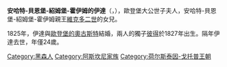 {{Multiple issues|
{{Expand language|1=en|time=2021-01-19T13:19:32+00:00}}
{{Unreferenced|time=2021-01-19T13:19:32+00:00}}
}}
{{Infobox noble
| name        = 安哈特-貝恩堡-紹姆堡-霍伊姆的伊達
| image       = Erbprinzessin Ida von Oldenburg.jpg
| birth_date  = {{birth date|1804|03|10|df=y}}
| birth_place = [[蘭河畔林堡|蘭河畔林堡]]
| death_date  = {{death date and age|1828|3|31|1804|3|10|df=y}}
| death_place = [[奥尔登堡|歐登堡]]
| noble family= [[阿斯坎尼家族|阿斯坎尼家族]]
| father      = [[維克多二世_(安哈特-貝恩堡-紹姆堡-霍伊姆)|維克多二世]]
| mother      = [[拿騷-威爾堡的阿瑪莉埃|拿騷-威爾堡的阿瑪莉埃]]
}}
'''安哈特-貝恩堡-紹姆堡-霍伊姆的伊達'''（{{lang-de|Ida von Anhalt-Bernburg-Schaumburg-Hoym}}，{{bd|1804年|3月10日|1828年|3月31日}}），歐登堡大公世子夫人，安哈特-貝恩堡-紹姆堡-霍伊姆親王[[維克多二世_(安哈特-貝恩堡-紹姆堡-霍伊姆)|維克多二世]]的女兒。

1825年，伊達與[[奥古斯特_(奥尔登堡)|歐登堡的奧古斯特]]結婚，兩人的獨子[[彼得二世_(奥尔登堡)|彼得]]於1827年出生。隔年伊達去世，年僅24歲。

[[Category:黑森人|Category:黑森人]]
[[Category:阿斯坎尼家族|Category:阿斯坎尼家族]]
[[Category:荷尔斯泰因-戈托普王朝|Category:荷尔斯泰因-戈托普王朝]]